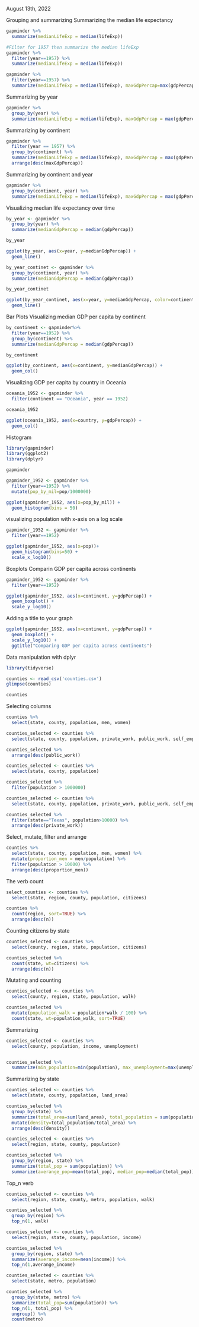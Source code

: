 August 13th, 2022

Grouping and summarizing
Summarizing the median life expectancy
```r
gapminder %>%
  summarize(medianLifeExp = median(lifeExp))

#Filter for 1957 then summarize the median lifeExp
gapminder %>%
  filter(year==1957) %>%
  summarize(medianLifeExp = median(lifeExp))

gapminder %>%
  filter(year==1957) %>%
  summarize(medianLifeExp = median(lifeExp), maxGdpPercap=max(gdpPercap))

```

Summarizing by year

```r
gapminder %>%
  group_by(year) %>%
  summarize(medianLifeExp = median(lifeExp), maxGdpPercap = max(gdpPercap))
```
Summarizing by continent
```r
gapminder %>%
  filter(year == 1957) %>%
  group_by(continent) %>%
  summarize(medianLifeExp = median(lifeExp), maxGdpPercap = max(gdpPercap)) %>%
  arrange(desc(maxGdpPercap))
```
Summarizing by continent and year
```r
gapminder %>%
  group_by(continent, year) %>%
  summarize(medianLifeExp = median(lifeExp), maxGdpPercap = max(gdpPercap))
```
Visualizing median life expectancy over time
```r
by_year <- gapminder %>%
  group_by(year) %>%
  summarize(medianGdpPercap = median(gdpPercap))

by_year

ggplot(by_year, aes(x=year, y=medianGdpPercap)) +
  geom_line()
```
```r
by_year_continet <- gapminder %>%
  group_by(continent, year) %>%
  summarize(medianGdpPercap = median(gdpPercap))

by_year_continet

ggplot(by_year_continet, aes(x=year, y=medianGdpPercap, color=continent)) + 
  geom_line()
```
Bar Plots
Visualizing median GDP per capita by continent
```r
by_continent <- gapminder%>%
  filter(year==1952) %>%
  group_by(continent) %>%
  summarize(medianGdpPercap = median(gdpPercap))

by_continent

ggplot(by_continent, aes(x=continent, y=medianGdpPercap)) +
  geom_col()
```
Visualizing GDP per capita by country in Oceania
```r
oceania_1952 <- gapminder %>%
  filter(continent == "Oceania", year == 1952)

oceania_1952

ggplot(oceania_1952, aes(x=country, y=gdpPercap)) + 
  geom_col()
```
Histogram
```r
library(gapminder)
library(ggplot2)
library(dplyr)

gapminder

gapminder_1952 <- gapminder %>%
  filter(year==1952) %>%
  mutate(pop_by_mil=pop/1000000)

ggplot(gapminder_1952, aes(x=pop_by_mil)) +
  geom_histogram(bins = 50)
```
visualizing population with x-axis on a log scale

```r
gapminder_1952 <- gapminder %>%
  filter(year==1952)

ggplot(gapminder_1952, aes(x=pop))+
  geom_histogram(bins=50) +
  scale_x_log10()
```
Boxplots
Comparin GDP per capita across continents
```r
gapminder_1952 <- gapminder %>%
  filter(year==1952)

ggplot(gapminder_1952, aes(x=continent, y=gdpPercap)) +
  geom_boxplot() +
  scale_y_log10()
```
Adding a title to your graph
```r
ggplot(gapminder_1952, aes(x=continent, y=gdpPercap)) +
  geom_boxplot() +
  scale_y_log10() + 
  ggtitle("Comparing GDP per capita across continents")
```
Data manipulation with dplyr
```r
library(tidyverse)

counties <- read_csv('counties.csv')
glimpse(counties)

counties
```
Selecting columns
```r

counties %>%
  select(state, county, population, men, women)

counties_selected <- counties %>%
  select(state, county, population, private_work, public_work, self_employed)

counties_selected %>%
  arrange(desc(public_work))

counties_selected <- counties %>%
  select(state, county, population)

counties_selected %>%
  filter(population > 1000000)

counties_selected <- counties %>%
  select(state, county, population, private_work, public_work, self_employed)

counties_selected %>%
  filter(state=="Texas", population>10000) %>%
  arrange(desc(private_work))
```
Select, mutate, filter and arrange
```r
counties %>%
  select(state, county, population, men, women) %>%
  mutate(proportion_men = men/population) %>%
  filter(population > 10000) %>%
  arrange(desc(proportion_men))
```
The verb count
```r
select_counties <- counties %>%
  select(state, region, county, population, citizens)

counties %>%
  count(region, sort=TRUE) %>%
  arrange(desc(n))
```
Counting citizens by state
```r
counties_selected <- counties %>%
  select(county, region, state, population, citizens)

counties_selected %>%
  count(state, wt=citizens) %>%
  arrange(desc(n))
```
Mutating and counting
```r
counties_selected <- counties %>%
  select(county, region, state, population, walk)

counties_selected %>%
  mutate(population_walk = population*walk / 100) %>%
  count(state, wt=population_walk, sort=TRUE)
```
Summarizing
```r
counties_selected <- counties %>%
  select(county, population, income, unemployment)


counties_selected %>%
  summarize(min_population=min(population), max_unemployment=max(unemployment), averange_income=mean(income))
```
Summarizing by state
```r
counties_selected <- counties %>%
  select(state, county, population, land_area)

counties_selected %>%
  group_by(state) %>%
  summarize(total_area=sum(land_area), total_population = sum(population)) %>%
  mutate(density=total_population/total_area) %>%
  arrange(desc(density))

counties_selected <- counties %>%
  select(region, state, county, population)

counties_selected %>%
  group_by(region, state) %>%
  summarize(total_pop = sum(population)) %>%
  summarize(averange_pop=mean(total_pop), median_pop=median(total_pop))
```
Top_n verb
```r
counties_selected <- counties %>%
  select(region, state, county, metro, population, walk)

counties_selected %>%
  group_by(region) %>%
  top_n(1, walk)

counties_selected <- counties %>%
  select(region, state, county, population, income)

counties_selected %>%
  group_by(region, state) %>%
  summarize(averange_income=mean(income)) %>%
  top_n(1,averange_income)
```
```r
counties_selected <- counties %>%
  select(state, metro, population)

counties_selected %>%
  group_by(state, metro) %>%
  summarize(total_pop=sum(population)) %>%
  top_n(1, total_pop) %>%
  ungroup() %>%
  count(metro)
```



